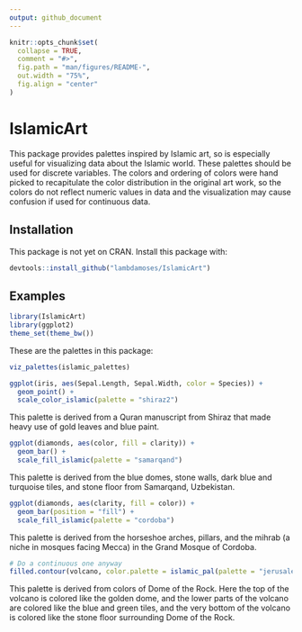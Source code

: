 ```yaml
---
output: github_document
---
```


```r
knitr::opts_chunk$set(
  collapse = TRUE,
  comment = "#>",
  fig.path = "man/figures/README-",
  out.width = "75%",
  fig.align = "center"
)
```
# IslamicArt

This package provides palettes inspired by Islamic art, so is especially useful for visualizing data about the Islamic world. These palettes should be used for discrete variables. The colors and ordering of colors were hand picked to recapitulate the color distribution in the original art work, so the colors do not reflect numeric values in data and the visualization may cause confusion if used for continuous data. 

## Installation

This package is not yet on CRAN. Install this package with:

``` r
devtools::install_github("lambdamoses/IslamicArt")
```

## Examples

```r
library(IslamicArt)
library(ggplot2)
theme_set(theme_bw())
```

These are the palettes in this package:

```r
viz_palettes(islamic_palettes)
```

```r
ggplot(iris, aes(Sepal.Length, Sepal.Width, color = Species)) +
  geom_point() +
  scale_color_islamic(palette = "shiraz2")
```

This palette is derived from a Quran manuscript from Shiraz that made heavy use of gold leaves and blue paint.

```r
ggplot(diamonds, aes(color, fill = clarity)) +
  geom_bar() +
  scale_fill_islamic(palette = "samarqand")
```

This palette is derived from the blue domes, stone walls, dark blue and turquoise tiles, and stone floor from Samarqand, Uzbekistan.

```r
ggplot(diamonds, aes(clarity, fill = color)) +
  geom_bar(position = "fill") +
  scale_fill_islamic(palette = "cordoba")
```

This palette is derived from the horseshoe arches, pillars, and the mihrab (a niche in mosques facing Mecca) in the Grand Mosque of Cordoba.

```r
# Do a continuous one anyway
filled.contour(volcano, color.palette = islamic_pal(palette = "jerusalem"), asp = 1)
```

This palette is derived from colors of Dome of the Rock. Here the top of the volcano is colored like the golden dome, and the lower parts of the volcano are colored like the blue and green tiles, and the very bottom of the volcano is colored like the stone floor surrounding Dome of the Rock.
